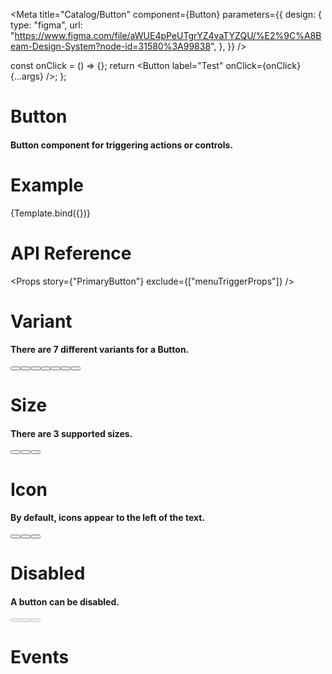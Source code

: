 
<Meta
  title="Catalog/Button"
  component={Button}
  parameters={{
    design: {
      type: "figma",
      url: "https://www.figma.com/file/aWUE4pPeUTgrYZ4vaTYZQU/%E2%9C%A8Beam-Design-System?node-id=31580%3A99838",
    },
  }}
/>

  const onClick = () => {};
  return <Button label="Test" onClick={onClick} {...args} />;
};

# Button

#### Button component for triggering actions or controls.

# Example

<Canvas>
  <Story name="PrimaryButton">{Template.bind({})}</Story>
</Canvas>

# API Reference

<Props story={"PrimaryButton"} exclude={["menuTriggerProps"]} />

# Variant

#### There are 7 different variants for a Button.

<Canvas>
  <Story name="Variant">
    <div css={Css.df.gap2.$}>
      <Button variant="primary" label="Create" />
      <Button variant="secondary" label="Add Item" />
      <Button variant="tertiary" label="Cancel" />
      <Button variant="tertiaryDanger" label="Delete" />
      <Button variant="danger" label="Delete" />
      <Button variant="text" label="Edit" />
      <Button variant="textSecondary" label="Text" />
    </div>
  </Story>
</Canvas>

# Size

#### There are 3 supported sizes.

<Canvas>
  <Story name="Size">
    <div css={Css.df.gap2.$}>
      <Button variant="primary" label="Small" size="sm" />
      <Button variant="primary" label="Medium" size="md" />
      <Button variant="primary" label="Large" size="lg" />
    </div>
  </Story>
</Canvas>

# Icon

#### By default, icons appear to the left of the text.

<Canvas>
  <Story name="Icon">
    <div css={Css.df.gap2.$}>
      <Button variant="tertiary" label="Export" icon="linkExternal" size="sm" />
      <Button variant="tertiary" label="Edit" icon="pencil" />
      <Button label="Delete Note" variant="tertiaryDanger" icon="trash" />
    </div>
  </Story>
</Canvas>

# Disabled

#### A button can be disabled.

<Canvas>
  <Story name="Disabled">
    <div css={Css.df.gap2.$}>
      <Button variant="primary" label="Create New" disabled={true} />
      <Button variant="tertiary" label="Edit" icon="pencil" disabled={true} />
      <Button label="Delete Note" variant="tertiaryDanger" disabled={true} />
    </div>
  </Story>
</Canvas>

# Events
